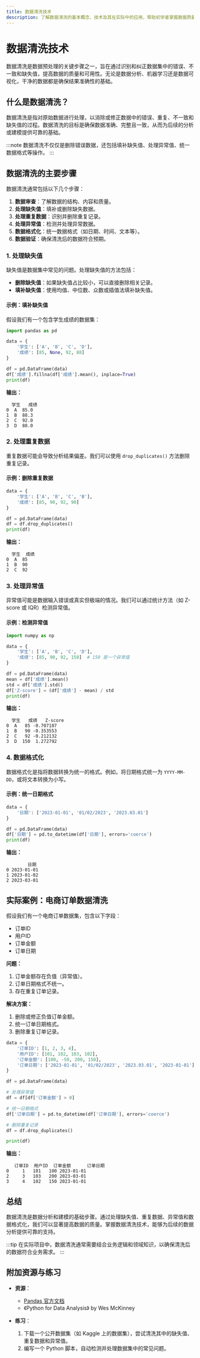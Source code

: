 ```yaml
---
title: 数据清洗技术
description: 了解数据清洗的基本概念、技术及其在实际中的应用，帮助初学者掌握数据质量与治理的核心技能。
---
```


# 数据清洗技术

数据清洗是数据预处理的关键步骤之一，旨在通过识别和纠正数据集中的错误、不一致和缺失值，提高数据的质量和可用性。无论是数据分析、机器学习还是数据可视化，干净的数据都是确保结果准确性的基础。

## 什么是数据清洗？

数据清洗是指对原始数据进行处理，以消除或修正数据中的错误、重复、不一致和缺失值的过程。数据清洗的目标是确保数据准确、完整且一致，从而为后续的分析或建模提供可靠的基础。

:::note
数据清洗不仅仅是删除错误数据，还包括填补缺失值、处理异常值、统一数据格式等操作。
:::

## 数据清洗的主要步骤

数据清洗通常包括以下几个步骤：

1. **数据审查**：了解数据的结构、内容和质量。
2. **处理缺失值**：填补或删除缺失数据。
3. **处理重复数据**：识别并删除重复记录。
4. **处理异常值**：检测并处理异常数据。
5. **数据格式化**：统一数据格式（如日期、时间、文本等）。
6. **数据验证**：确保清洗后的数据符合预期。

### 1. 处理缺失值

缺失值是数据集中常见的问题。处理缺失值的方法包括：
- **删除缺失值**：如果缺失值占比较小，可以直接删除相关记录。
- **填补缺失值**：使用均值、中位数、众数或插值法填补缺失值。

#### 示例：填补缺失值

假设我们有一个包含学生成绩的数据集：

```python
import pandas as pd

data = {
    '学生': ['A', 'B', 'C', 'D'],
    '成绩': [85, None, 92, 88]
}

df = pd.DataFrame(data)
df['成绩'].fillna(df['成绩'].mean(), inplace=True)
print(df)
```

**输出：**

```
  学生   成绩
0  A  85.0
1  B  88.3
2  C  92.0
3  D  88.0
```

### 2. 处理重复数据

重复数据可能会导致分析结果偏差。我们可以使用 `drop_duplicates()` 方法删除重复记录。

#### 示例：删除重复数据

```python
data = {
    '学生': ['A', 'B', 'C', 'B'],
    '成绩': [85, 90, 92, 90]
}

df = pd.DataFrame(data)
df = df.drop_duplicates()
print(df)
```

**输出：**

```
  学生  成绩
0  A  85
1  B  90
2  C  92
```

### 3. 处理异常值

异常值可能是数据输入错误或真实但极端的情况。我们可以通过统计方法（如 Z-score 或 IQR）检测异常值。

#### 示例：检测异常值

```python
import numpy as np

data = {
    '学生': ['A', 'B', 'C', 'D'],
    '成绩': [85, 90, 92, 150]  # 150 是一个异常值
}

df = pd.DataFrame(data)
mean = df['成绩'].mean()
std = df['成绩'].std()
df['Z-score'] = (df['成绩'] - mean) / std
print(df)
```

**输出：**

```
  学生   成绩   Z-score
0  A   85 -0.707107
1  B   90 -0.353553
2  C   92 -0.212132
3  D  150  1.272792
```

### 4. 数据格式化

数据格式化是指将数据转换为统一的格式。例如，将日期格式统一为 `YYYY-MM-DD`，或将文本转换为小写。

#### 示例：统一日期格式

```python
data = {
    '日期': ['2023-01-01', '01/02/2023', '2023.03.01']
}

df = pd.DataFrame(data)
df['日期'] = pd.to_datetime(df['日期'], errors='coerce')
print(df)
```

**输出：**

```
        日期
0 2023-01-01
1 2023-01-02
2 2023-03-01
```

## 实际案例：电商订单数据清洗

假设我们有一个电商订单数据集，包含以下字段：
- 订单ID
- 用户ID
- 订单金额
- 订单日期

**问题：**
1. 订单金额存在负值（异常值）。
2. 订单日期格式不统一。
3. 存在重复订单记录。

**解决方案：**
1. 删除或修正负值订单金额。
2. 统一订单日期格式。
3. 删除重复订单记录。

```python
data = {
    '订单ID': [1, 2, 3, 4],
    '用户ID': [101, 102, 103, 102],
    '订单金额': [100, -50, 200, 150],
    '订单日期': ['2023-01-01', '01/02/2023', '2023.03.01', '2023-01-01']
}

df = pd.DataFrame(data)

# 处理异常值
df = df[df['订单金额'] > 0]

# 统一日期格式
df['订单日期'] = pd.to_datetime(df['订单日期'], errors='coerce')

# 删除重复记录
df = df.drop_duplicates()

print(df)
```

**输出：**

```
   订单ID  用户ID  订单金额      订单日期
0     1   101   100 2023-01-01
2     3   103   200 2023-03-01
3     4   102   150 2023-01-01
```

## 总结

数据清洗是数据分析和建模的基础步骤。通过处理缺失值、重复数据、异常值和数据格式化，我们可以显著提高数据的质量。掌握数据清洗技术，能够为后续的数据分析提供可靠的支持。

:::tip
在实际项目中，数据清洗通常需要结合业务逻辑和领域知识，以确保清洗后的数据符合业务需求。
:::

## 附加资源与练习

- **资源**：
  - [Pandas 官方文档](https://pandas.pydata.org/docs/)
  - 《Python for Data Analysis》 by Wes McKinney

- **练习**：
  1. 下载一个公开数据集（如 Kaggle 上的数据集），尝试清洗其中的缺失值、重复数据和异常值。
  2. 编写一个 Python 脚本，自动检测并处理数据集中的常见问题。